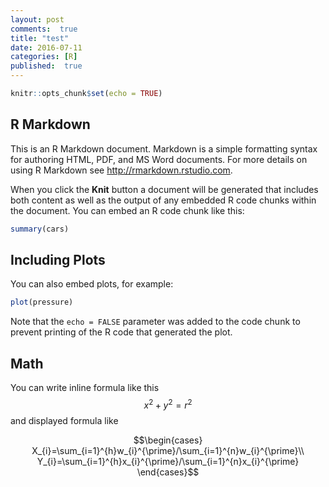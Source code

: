 ```yaml
---
layout: post
comments:  true
title: "test"
date: 2016-07-11
categories: [R]
published:  true
---
```


```r
knitr::opts_chunk$set(echo = TRUE)
```

## R Markdown

This is an R Markdown document. Markdown is a simple formatting syntax for authoring HTML, PDF, and MS Word documents. For more details on using R Markdown see <http://rmarkdown.rstudio.com>.

When you click the **Knit** button a document will be generated that includes both content as well as the output of any embedded R code chunks within the document. You can embed an R code chunk like this:

```r
summary(cars)
```

## Including Plots

You can also embed plots, for example:

```r
plot(pressure)
```

Note that the `echo = FALSE` parameter was added to the code chunk to prevent printing of the R code that generated the plot.

## Math

You can write inline formula like this $$x^2+y^2=r^2$$ and displayed formula like

$$\begin{cases}
X_{i}=\sum_{i=1}^{h}w_{i}^{\prime}/\sum_{i=1}^{n}w_{i}^{\prime}\\
Y_{i}=\sum_{i=1}^{h}x_{i}^{\prime}/\sum_{i=1}^{n}x_{i}^{\prime}
\end{cases}$$
